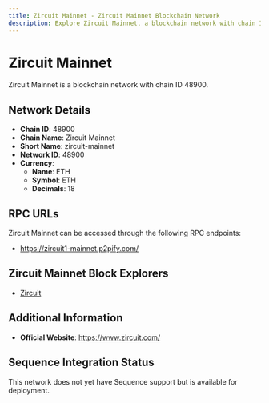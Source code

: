 ```yaml
--- 
title: Zircuit Mainnet - Zircuit Mainnet Blockchain Network
description: Explore Zircuit Mainnet, a blockchain network with chain ID 48900. Learn about its native currency, ETH, and how to interact with the network.
---
```


# Zircuit Mainnet

Zircuit Mainnet is a blockchain network with chain ID 48900.

## Network Details

- **Chain ID**: 48900
- **Chain Name**: Zircuit Mainnet
- **Short Name**: zircuit-mainnet
- **Network ID**: 48900
- **Currency**: 
  - **Name**: ETH
  - **Symbol**: ETH
  - **Decimals**: 18

## RPC URLs

Zircuit Mainnet can be accessed through the following RPC endpoints:

- https://zircuit1-mainnet.p2pify.com/

## Zircuit Mainnet Block Explorers

- [Zircuit](https://explorer.zircuit.com)

## Additional Information

- **Official Website**: https://www.zircuit.com/

## Sequence Integration Status

This network does not yet have Sequence support but is available for deployment.
